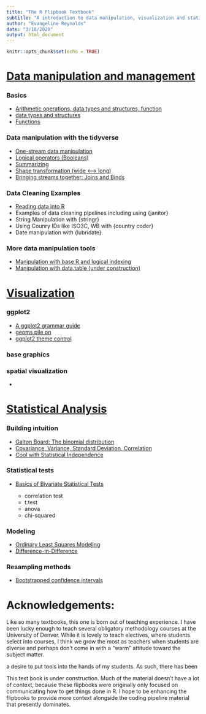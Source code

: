 ```yaml
---
title: "The R Flipbook Textbook"
subtitle: "A introduction to data manipulation, visualization and statistical analysis using code-output co-evolution (flipbooks)"
author: "Evangeline Reynolds"
date: "3/18/2020"
output: html_document
---
```


```r
knitr::opts_chunk$set(echo = TRUE)
```


# [Data manipulation and management](https://evamaerey.github.io/data_manipulation/about){target="_blank"}

### Basics

- [Arithmetic operations, data types and structures, function](https://evamaerey.github.io/data_manipulation/arithmetic_and_data_types.html){target="_blank"}
- [data types and structures](https://evamaerey.github.io/data_manipulation/arithmetic_and_data_types.html){target="_blank"}
- [Functions](https://evamaerey.github.io/data_manipulation/arithmetic_and_data_types.html){target="_blank"}

### Data manipulation with the tidyverse

- [One-stream data manipulation](https://evamaerey.github.io/data_manipulation/one_stream_wrangle.html#3){target="_blank}
- [Logical operators (Booleans)](https://evamaerey.github.io/data_manipulation/booleans.html#3){target="_blank}
- [Summarizing](https://evamaerey.github.io/data_manipulation/summarize.html#3){target="_blank}
- [Shape transformation (wide <---> long)](https://evamaerey.github.io/data_manipulation/long_to_wide_and_back.html#3){target="_blank}
- [Bringing streams together: Joins and Binds](https://evamaerey.github.io/data_manipulation/joining_data.html){target="_blank"}


### Data Cleaning Examples

- [Reading data into R](https://evamaerey.github.io/data_manipulation/data_cleaning/data_cleaning){target="_blank"}
- Examples of data cleaning pipelines including using {janitor}
- String Manipulation with {stringr}
- Using Counry IDs like ISO3C, WB with {country coder}
- Date manipulation with {lubridate}


### More data manipulation tools

- [Manipulation with base R and logical indexing](https://evamaerey.github.io/data_manipulation/logical_indexing.html){target="_blank"}
- [Manipulation with data.table (under construction)](https://evamaerey.github.io/data_manipulation/data.table.html){target="_blank"}


# [Visualization](https://evamaerey.github.io/ggplot2_grammar_guide/about){target="_blank"}

### ggplot2

- [A ggplot2 grammar guide](https://evamaerey.github.io/ggplot2_grammar_guide/about){target="_blank"}
- [geoms pile on](https://evamaerey.github.io/ggplot2_grammar_guide/about){target="_blank"}
- [ggplot2 theme control](https://evamaerey.github.io/ggplot2_grammar_guide/about){target="_blank"}

### base graphics



### spatial visualization

-

# [Statistical Analysis](https://evamaerey.github.io/statistics/about)

### Building intuition 

- [Galton Board: The binomial distribution](https://evamaerey.github.io/statistics/galton_board.html){target="_blank"}
- [Covariance, Variance, Standard Deviation, Correlation](https://evamaerey.github.io/statistics/covariance_correlation.html){target="_blank"}
- [Cool with Statistical Independence](https://evamaerey.github.io/statistics/statistical_independence.html){target="_blank"}

### Statistical tests

- [Basics of Bivariate Statistical Tests](https://evamaerey.github.io/statistics/basic_bivariate_statistical_tests.html){target="_blank"}

  - correlation test
  - t.test
  - anova
  - chi-squared
  
  
  
### Modeling

- [Ordinary Least Squares Modeling](https://evamaerey.github.io/statistics/ols.html){target="_blank"}
- [Difference-in-Difference](https://evamaerey.github.io/statistics/difference_in_difference.html){target="_blank"}


### Resampling methods

- [Bootstrapped confidence intervals](https://evamaerey.github.io/statistics/bootstrap.html){target="_blank"}


# Acknowledgements:

Like so many textbooks, this one is born out of teaching experience. I have been lucky enough to teach several obligatory methodology courses at the University of Denver.  While it is lovely to teach electives, where students select into courses, I think we grow the most as teachers when students are diverse and perhaps don't come in with a "warm" attitude toward the subject matter. 

a desire to put tools into the hands of my students.  As such, there has been 

This text book is under construction.  Much of the material doesn't have a lot of context, because these flipbooks were originally only focused on communicating how to get things done in R.  I hope to be enhancing the flipbooks to provide more context alongside the coding pipeline material that presently dominates.  